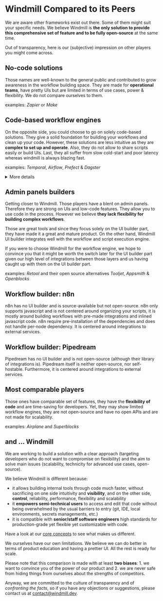 
# Windmill Compared to its Peers

We are aware other frameworks exist out there. Some of them might suit your specific needs. We believe Windmill is **the only solution to provide this comprehensive set of feature and to be fully open-source** at the same time.

Out of transparency, here is our (subjective) impression on other players you might come across.

## No-code solutions

Those names are well-known to the general public and contributed to grow awareness in the workflow building space.
They are made for **operational teams**, have pretty UIs but are limited in terms of use cases, power & flexibility.
We do not compare ourselves to them.

examples: _Zapier_ or _Make_

## Code-based workflow engines

On the opposite side, you could choose to go on solely code-based solutions. They give a solid foundation for building your workflows and clean up your code.
However, these solutions are less intuitive as they are **complex to set up and operate**. Also, they do not allow to share scripts easily or build UIs. Last, they all suffer from slow cold-start and poor latency whereas windmill is always blazing fast.

examples: _Temporal_, _Airflow_, _Prefect_ & _Dagster_

<details>
  <summary>More details</summary>

Airflow and Temporal are the golden standards. They are very good, battle tested and scale well. They brought all the good abstractions for workflows and from a bird's eye perspective, we are all running DAGs of tasks, sorted in topological order, parallelized where possible and run by a fleet of workers.

<br/>

Those frameworks are a great source of inspiration for us but we bring a more principled and more opinionated approach so that one can focus on writing scripts rather than becoming a workflow engine expert. The goal of Windmill is to bring the benefits of those workflow engines in a more accessible package that is fit not just for data engineers but for hybrid teams made of data scientist, ops, and software engineers with standard scripts in Python/Typescript/Go/Bash and low-code builder for the graph itself the common denominator, without any sacrifice on performance (and actually we run workflows faster than those frameworks, more on that in [1]), features, scalability/reliability and by improving the debuggability and developer experience of those.

<br/>

From a tech stack perspective, we rely on the ACID properties of PostgreSQL to achieve persistence and transactionality of the workflow's state. We made the simplifying assumption to be an at-least-once workflow engine, where in the exceptionally rare events of an infrastructure crash (machine shutdown, network split, etc), we will recover automatically but it is up to the application developer to implement idempotency in parts where it is critical for everything else, we support the same feature set ([retries](../flows/14_retries.md), [error handler](../flows/7_flow_error_handler.md), [suspend/sleep](../flows/15_sleep.md), [approval steps](../flows/11_flow_approval.md), [cancellation](../flows/2_early_stop.md), [inner workflows](../getting_started/9_trigger_flows/index.mdx#trigger-a-flow-from-another-flow)).

<br/>

To do a fair comparison, looking at the quickstart is a great way to see the different orientation of the product.
The [Airflow quickstart](https://airflow.apache.org/docs/apache-airflow/stable/tutorial/fundamentals.html#example-pipeline-definition) is a great starting point. One has to learn what is an Airflow pipeline before being able to create or edit them. They also do not provide a great way to debug locally and iterate on those pipelines. You have to write them, deploy them, and then test them. By comparison, in Windmill you can [write scripts locally](../advanced/4_local_development/index.md), or test them either step by step or the full flow in the [web UI](../core_concepts/6_auto_generated_uis/index.md).

<br/>

Temporal is an sdk for workflows, meaning you have to code around their sdk and learn their abstractions. It is made for teams of software engineers that want to control very finely the execution of the workflow. Their [documentation](https://docs.temporal.io/application-development/foundations?lang=python#activity-execution) has good examples of that. Temporal is top notch, but it is complex and their primary language support is Go.

<br/>

By comparison, in Windmill one would just write the canonical python or typescript scripts, exposing just a main function and build a dag in the low-code builder.

<br/>

> [1]: Windmill is not just a workflow engine, it is also a function as a service (FaaS) infrastructure where it can run arbitrary scripts in typescript/python/bash/go. Contrary to lambda or gcp cloud functions, we do not need the functions to be pre-packaged and deployed in advance AOT. For typescript, we rely on the deno runtime that leverage v8 isolates and the immutable caching capabilities of deno. For python, we have implemented our own dependency resolver that will override the python virtual path and create a unique virtual environment for that specific script that will respect the lockfile generated at time of saving the script/flow for reproducibility. Given that those are interpreted languages, we pay no performance penalty to interpret that code on demand. So the only limiting factor for task execution is that in the events that dependencies are not cached by the worker, they need to be installed at time of execution. With a limited number of workers, the likelihood of a cache miss is low as soon as one script/workflow is executed more than once. With a large fleet of workers, cache miss increase and hence we have implemented a global caching mechanism that relies on syncing the cache through s3. It is only available in our [enterprise edition](../misc/7_plans_details/index.mdx). With it in place, we run tasks and workflows with 0 overhead versus running the same scripts on bare-metal. You can even leverage hardware acceleration without any additional configuration.

</details>

## Admin panels builders

Getting closer to Windmill. Those players have a blent on admin panels. Therefore they are strong on UIs and low-code features.
They allow you to use code in the process. However we believe **they lack flexibility for building complex workflows**.

Those are great tools and since they focus solely on the UI builder part, they have made it a great and mature product. On the other hand, Windmill UI builder integrates well with the workflow and script execution engine.

If you were to choose Windmill for the workflow engine, we hope to convince you that it might be worth the switch later for the UI builder part given our high level of integrations between those layers and us having caught up with them on the UI builder part.

examples: _Retool_ and their open source alternatives _Tooljet_, _Appsmith_ & _Openblocks_

<div class="text-xl mb-2 font-semibold"></div>
<div class="grid grid-cols-2 gap-6 mb-4">
	<DocCard
		title="Windmill compared to Retool"
		description="Windmill provides a more versatile and powerful framework than Retool."
		href="/docs/compared_to/retool"
	/>
</div>

## Workflow builder: n8n

n8n has no UI builder and is source-available but not open-source. n8n only supports javascript and is not centered around organizing your scripts, it is mostly around building workflows with pre-made integrations and inlined javascript code. n8n require pre-installation of the dependencies and does not handle per-node dependency. It is centered around integrations to external services.

## Workflow builder: Pipedream

Pipedream has no UI builder and is not open-source (although their library of integrations is). Pipedream itself is neither open-source, nor self-hostable. Furthermore, it is centered around integrations to external services.

## Most comparable players

Those ones have comparable set of features, they have the **flexibility of code** and are time-saving for developers.
Yet, they may show limited workflow engines, they are not open-source and have no open APIs and are not made for scalability.

examples: _Airplane_ and _Superblocks_

<div class="text-xl mb-2 font-semibold"></div>
<div class="grid grid-cols-2 gap-6 mb-4">
	<DocCard
		title="Windmill compared to Airplane"
		description="Windmill provides smoother developer experience than Airplane."
		href="/docs/compared_to/airplane"
	/>
</div>

## and ... Windmill

We are working to build a solution with a clear approach (targeting developers who do not want to compromise on flexibility)
and the aim to solve main issues (scalability, technicity for advanced use cases, open-source).

We believe Windmill is different because:

- it allows building internal tools through code much faster, without sacrificing on one side intuitivity and **visibility**, and on the other side,
  **control**, reliability, performance, flexibility and scalability
- it **empowers semi-technical users** to access and edit that code without being overwhelmed by the usual barriers to entry
  (git, IDE, local environments, secrets managements, etc.)
- it is compatible with **senior/staff software engineers** high standards for production-grade yet flexible yet customizable with code.

Have a look at our [core concepts](../core_concepts/index.mdx) to see what makes us different.

We ourselves have our own limitations. We believe we can do better in terms of product education and having a prettier UI. All the rest is ready for scale.

Please note that this comparison is made with at least **two biases**: 1. we want to convince you of the power of our product and 2. we are never safe from hiding things from ourselves about the strengths of competitors.

Anyway, we are committed to the culture of transparency and of _confronting the facts_, so if you have any objections or suggestions,
please contact us at contact@windmill.dev.

